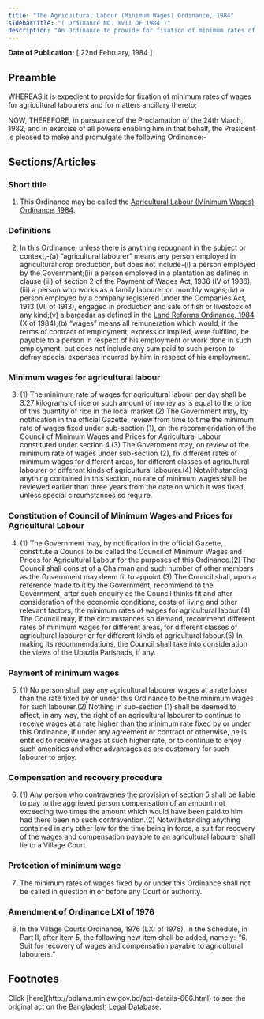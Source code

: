 ```yaml
---
title: "The Agricultural Labour (Minimum Wages) Ordinance, 1984"
sidebarTitle: "( Ordinance NO. XVII OF 1984 )"
description: "An Ordinance to provide for fixation of minimum rates of wages for agricultural labourers."
---
```


**Date of Publication:** [ 22nd February, 1984 ]

## Preamble

WHEREAS it is expedient to provide for fixation of minimum rates of wages for agricultural labourers and for matters ancillary thereto;

NOW, THEREFORE, in pursuance of the Proclamation of the 24th March, 1982, and in exercise of all powers enabling him in that behalf, the President is pleased to make and promulgate the following Ordinance:-

## Sections/Articles

### Short title

1. This Ordinance may be called the [Agricultural Labour (Minimum Wages) Ordinance, 1984](/laws/act-666 "Agricultural Labour (Minimum Wages) Ordinance, 1984").

### Definitions

2. In this Ordinance, unless there is anything repugnant in the subject or context,-(a) “agricultural labourer” means any person employed in agricultural crop production, but does not include-(i) a person employed by the Government;(ii) a person employed in a plantation as defined in clause (iii) of section 2 of the Payment of Wages Act, 1936 (IV of 1936);(iii) a person who works as a family labourer on monthly wages;(iv) a person employed by a company registered under the Companies Act, 1913 (VII of 1913), engaged in production and sale of fish or livestock of any kind;(v) a bargadar as defined in the [Land Reforms Ordinance, 1984](/laws/act-665 "Land Reforms Ordinance, 1984") (X of 1984);(b) “wages” means all remuneration which would, if the terms of contract of employment, express or implied, were fulfilled, be payable to a person in respect of his employment or work done in such employment, but does not include any sum paid to such person to defray special expenses incurred by him in respect of his employment.

### Minimum wages for agricultural labour

3. (1) The minimum rate of wages for agricultural labour per day shall be 3.27 kilograms of rice or such amount of money as is equal to the price of this quantity of rice in the local market.(2) The Government may, by notification in the official Gazette, review from time to time the minimum rate of wages fixed under sub-section (1), on the recommendation of the Council of Minimum Wages and Prices for Agricultural Labour constituted under section 4.(3) The Government may, on review of the minimum rate of wages under sub-section (2), fix different rates of minimum wages for different areas, for different classes of agricultural labourer or different kinds of agricultural labourer.(4) Notwithstanding anything contained in this section, no rate of minimum wages shall be reviewed earlier than three years from the date on which it was fixed, unless special circumstances so require.

### Constitution of Council of Minimum Wages and Prices for Agricultural Labour

4. (1) The Government may, by notification in the official Gazette, constitute a Council to be called the Council of Minimum Wages and Prices for Agricultural Labour for the purposes of this Ordinance.(2) The Council shall consist of a Chairman and such number of other members as the Government may deem fit to appoint.(3) The Council shall, upon a reference made to it by the Government, recommend to the Government, after such enquiry as the Council thinks fit and after consideration of the economic conditions, costs of living and other relevant factors, the minimum rates of wages for agricultural labour.(4) The Council may, if the circumstances so demand, recommend different rates of minimum wages for different areas, for different classes of agricultural labourer or for different kinds of agricultural labour.(5) In making its recommendations, the Council shall take into consideration the views of the Upazila Parishads, if any.

### Payment of minimum wages

5. (1) No person shall pay any agricultural labourer wages at a rate lower than the rate fixed by or under this Ordinance to be the minimum wages for such labourer.(2) Nothing in sub-section (1) shall be deemed to affect, in any way, the right of an agricultural labourer to continue to receive wages at a rate higher than the minimum rate fixed by or under this Ordinance, if under any agreement or contract or otherwise, he is entitled to receive wages at such higher rate, or to continue to enjoy such amenities and other advantages as are customary for such labourer to enjoy.

### Compensation and recovery procedure

6. (1) Any person who contravenes the provision of section 5 shall be liable to pay to the aggrieved person compensation of an amount not exceeding two times the amount which would have been paid to him had there been no such contravention.(2) Notwithstanding anything contained in any other law for the time being in force, a suit for recovery of the wages and compensation payable to an agricultural labourer shall lie to a Village Court.

### Protection of minimum wage

7. The minimum rates of wages fixed by or under this Ordinance shall not be called in question in or before any Court or authority.

### Amendment of Ordinance LXI of 1976

8. In the Village Courts Ordinance, 1976 (LXI of 1976), in the Schedule, in Part II, after item 5, the following new item shall be added, namely:-“6. Suit for recovery of wages and compensation payable to agricultural labourers.”

## Footnotes

<Note>
  Click [here](http://bdlaws.minlaw.gov.bd/act-details-666.html) to see the original act on the Bangladesh Legal Database.
</Note>
